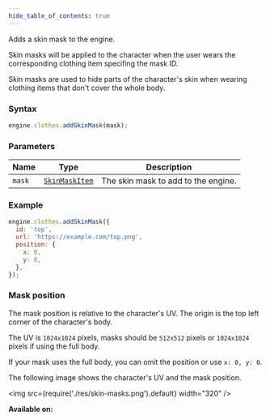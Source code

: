 ```yaml
---
hide_table_of_contents: true
---
```



Adds a skin mask to the engine.

Skin masks will be applied to the character when the user wears the corresponding clothing item specifing the mask ID.

Skin masks are used to hide parts of the character's skin when wearing clothing items that don't cover the whole body.

### Syntax

```js
engine.clothes.addSkinMask(mask);
```

### Parameters

| Name   | Type                                      | Description                         |
| ------ | ----------------------------------------- | ----------------------------------- |
| `mask` | [`SkinMaskItem`](/types/sdk/SkinMaskItem) | The skin mask to add to the engine. |

### Example

```js
engine.clothes.addSkinMask({
  id: 'top',
  url: 'https://example.com/top.png',
  position: {
    x: 0,
    y: 0,
  },
});
```

### Mask position

The mask position is relative to the character's UV. The origin is the top left corner of the character's body.

The UV is `1024x1024` pixels, masks should be `512x512` pixels or `1024x1024` pixels if using the full body.

If your mask uses the full body, you can omit the position or use `x: 0, y: 0`.

The following image shows the character's UV and the mask position.

<img src={require('./res/skin-masks.png').default} width="320" />

**Available on:** <ClientTag />
